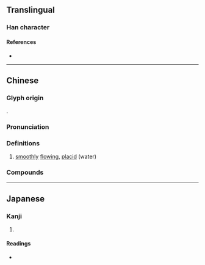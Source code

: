 {{character info}}
==Translingual==

===Han character===
{{Han char|rn=85|rad=水|as=09|sn=12|four=32164|canj=EPHR|ids=⿰氵恬}}

====References====
* {{Han ref|kx=0636.210|dkj=17821|dj=1043.190|hdz=31687.020|uh=6E49|ud=28233|bh=D9EB|bd=55787}}

----

==Chinese==
{{zh-forms}}

===Glyph origin===
{{Han etym}}
{{Han compound|水|恬|ls=psc|c1=s|c2=p|t1=water}}.

===Pronunciation===
{{zh-pron
|m=tián
|c=tim4
|mc=y
|oc=y
|ma=
|cat=a
}}

===Definitions===
{{zh-hanzi}}

# {{lb|zh|literary}} [[smoothly]] [[flow]]ing, [[placid]] (water)

===Compounds===
{{zh-der|湉湉}}

----

==Japanese==

===Kanji===
{{ja-kanji|grade=|rs=水09}}

# {{rfdef|ja|sort=水09}}

====Readings====
* {{ja-readings|on=[[てん]] (ten), [[でん]] (den)|kun=}}